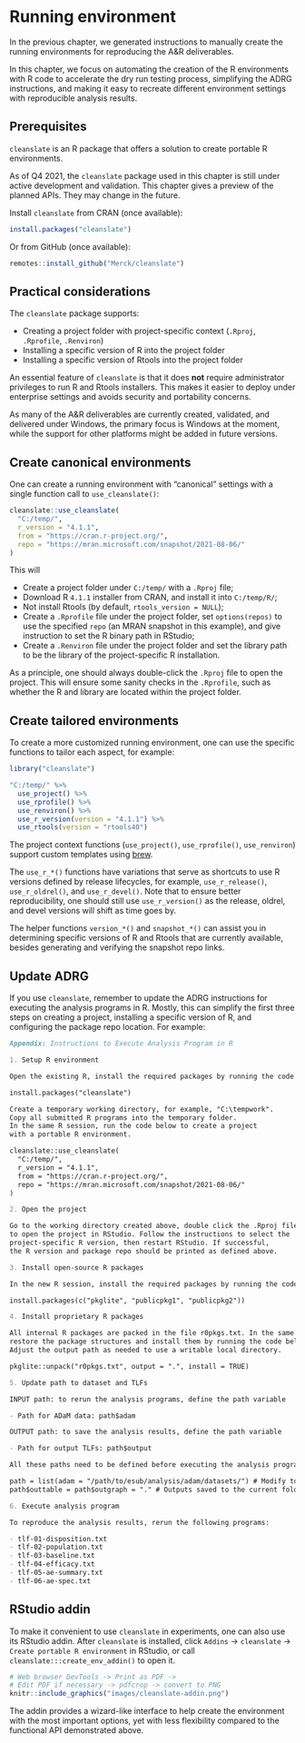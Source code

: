 # Running environment {#running-environment}

In the previous chapter, we generated instructions to manually
create the running environments for reproducing the A&R deliverables.

In this chapter, we focus on automating the creation of
the R environments with R code to accelerate the dry run testing process,
simplifying the ADRG instructions, and making it easy to recreate
different environment settings with reproducible analysis results.

## Prerequisites

`cleanslate` is an R package that offers a solution to
create portable R environments.

::: {.rmdnote}
As of Q4 2021, the `cleanslate` package used in this chapter
is still under active development and validation.
This chapter gives a preview of the planned APIs.
They may change in the future.
:::

Install `cleanslate` from CRAN (once available):

```r
install.packages("cleanslate")
```

Or from GitHub (once available):

```r
remotes::install_github("Merck/cleanslate")
```

## Practical considerations

The `cleanslate` package supports:

- Creating a project folder with project-specific context
  (`.Rproj`, `.Rprofile`, `.Renviron`)
- Installing a specific version of R into the project folder
- Installing a specific version of Rtools into the project folder

An essential feature of `cleanslate` is that it does **not** require
administrator privileges to run R and Rtools installers.
This makes it easier to deploy under enterprise settings
and avoids security and portability concerns.

As many of the A&R deliverables are currently created, validated, and delivered
under Windows, the primary focus is Windows at the moment,
while the support for other platforms might be added in future versions.

## Create canonical environments

One can create a running environment with "canonical" settings with a
single function call to `use_cleanslate()`:

```r
cleanslate::use_cleanslate(
  "C:/temp/",
  r_version = "4.1.1",
  from = "https://cran.r-project.org/",
  repo = "https://mran.microsoft.com/snapshot/2021-08-06/"
)
```

This will

- Create a project folder under `C:/temp/` with a `.Rproj` file;
- Download R `4.1.1` installer from CRAN, and install it into `C:/temp/R/`;
- Not install Rtools (by default, `rtools_version = NULL`);
- Create a `.Rprofile` file under the project folder, set `options(repos)`
  to use the specified `repo` (an MRAN snapshot in this example),
  and give instruction to set the R binary path in RStudio;
- Create a `.Renviron` file under the project folder and set the
  library path to be the library of the project-specific R installation.

As a principle, one should always double-click the `.Rproj` file to
open the project.
This will ensure some sanity checks in the `.Rprofile`, such as whether the
R and library are located within the project folder.

## Create tailored environments

To create a more customized running environment, one can use the specific
functions to tailor each aspect, for example:

```r
library("cleanslate")

"C:/temp/" %>%
  use_project() %>%
  use_rprofile() %>%
  use_renviron() %>%
  use_r_version(version = "4.1.1") %>%
  use_rtools(version = "rtools40")
```

The project context functions
(`use_project()`, `use_rprofile()`, `use_renviron`) support custom templates
using [brew](https://cran.r-project.org/package=brew).

The `use_r_*()` functions have variations that serve as shortcuts
to use R versions defined by release lifecycles, for example,
`use_r_release()`, `use_r_oldrel()`, and `use_r_devel()`.
Note that to ensure better reproducibility, one should still use
`use_r_version()` as the release, oldrel, and devel versions will
shift as time goes by.

The helper functions `version_*()` and `snapshot_*()` can assist you
in determining specific versions of R and Rtools that are currently available,
besides generating and verifying the snapshot repo links.

## Update ADRG

If you use `cleanslate`, remember to update the ADRG instructions for
executing the analysis programs in R. Mostly, this can simplify
the first three steps on creating a project, installing a specific
version of R, and configuring the package repo location.
For example:

```markdown
Appendix: Instructions to Execute Analysis Program in R

1. Setup R environment

Open the existing R, install the required packages by running the code below.

install.packages("cleanslate")

Create a temporary working directory, for example, "C:\tempwork".
Copy all submitted R programs into the temporary folder.
In the same R session, run the code below to create a project
with a portable R environment.

cleanslate::use_cleanslate(
  "C:/temp/",
  r_version = "4.1.1",
  from = "https://cran.r-project.org/",
  repo = "https://mran.microsoft.com/snapshot/2021-08-06/"
)

2. Open the project

Go to the working directory created above, double click the .Rproj file
to open the project in RStudio. Follow the instructions to select the
project-specific R version, then restart RStudio. If successful,
the R version and package repo should be printed as defined above.

3. Install open-source R packages

In the new R session, install the required packages by running the code below.

install.packages(c("pkglite", "publicpkg1", "publicpkg2"))

4. Install proprietary R packages

All internal R packages are packed in the file r0pkgs.txt. In the same R session,
restore the package structures and install them by running the code below.
Adjust the output path as needed to use a writable local directory.

pkglite::unpack("r0pkgs.txt", output = ".", install = TRUE)

5. Update path to dataset and TLFs

INPUT path: to rerun the analysis programs, define the path variable

- Path for ADaM data: path$adam

OUTPUT path: to save the analysis results, define the path variable

- Path for output TLFs: path$output

All these paths need to be defined before executing the analysis program. For example:

path = list(adam = "/path/to/esub/analysis/adam/datasets/") # Modify to use actual location
path$outtable = path$outgraph = "." # Outputs saved to the current folder

6. Execute analysis program

To reproduce the analysis results, rerun the following programs:

- tlf-01-disposition.txt
- tlf-02-population.txt
- tlf-03-baseline.txt
- tlf-04-efficacy.txt
- tlf-05-ae-summary.txt
- tlf-06-ae-spec.txt
```

## RStudio addin

To make it convenient to use `cleanslate` in experiments,
one can also use its RStudio addin. After `cleanslate`
is installed, click `Addins` -> `cleanslate` -> `Create portable R environment`
in RStudio, or call `cleanslate:::create_env_addin()` to open it.

```r
# Web browser DevTools -> Print as PDF ->
# Edit PDF if necessary -> pdfcrop -> convert to PNG
knitr::include_graphics("images/cleanslate-addin.png")
```

The addin provides a wizard-like interface to help create the environment
with the most important options, yet with less flexibility compared
to the functional API demonstrated above.
